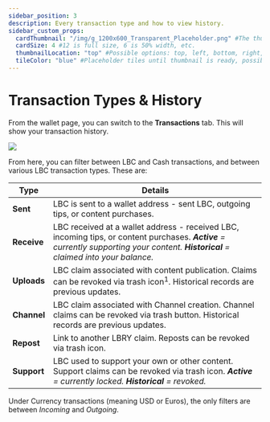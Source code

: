 ---
sidebar_position: 3
description: Every transaction type and how to view history.
sidebar_custom_props:
  cardThumbnail: "/img/g_1200x600_Transparent_Placeholder.png" #The thumbnail on the category card.
  cardSize: 4 #12 is full size, 6 is 50% width, etc.
  thumbnailLocation: "top" #Possible options: top, left, bottom, right, none
  tileColor: "blue" #Placeholder tiles until thumbnail is ready, possible options: blue, cream, darkpurple, lightpurple, mauve, orange, pink, none
---

# Transaction Types & History

From the wallet page, you can switch to the **Transactions** tab. This will show your transaction history.

![](/img/en/category-wallet4.png)

From here, you can filter between LBC and Cash transactions, and between various LBC transaction types. These are:

| Type        | Details |
------------- | ---------------
| **Sent** | LBC is sent to a wallet address - sent LBC, outgoing tips, or content purchases.
| **Receive** | LBC received at a wallet address - received LBC, incoming tips, or content purchases. ***Active** = currently supporting your content. **Historical** = claimed into your balance.*  
| **Uploads** | LBC claim associated with content publication. Claims can be revoked via trash icon<sup>1</sup>. Historical records are previous updates.
| **Channel** | LBC claim associated with Channel creation. Channel claims can be revoked via trash button. Historical records are previous updates.
| **Repost** | Link to another LBRY claim. Reposts can be revoked via trash icon.
| **Support** | LBC used to support your own or other content. Support claims can be revoked via trash icon. ***Active** = currently locked. **Historical** = revoked.*  

Under Currency transactions (meaning USD or Euros), the only filters are between *Incoming* and *Outgoing*.

